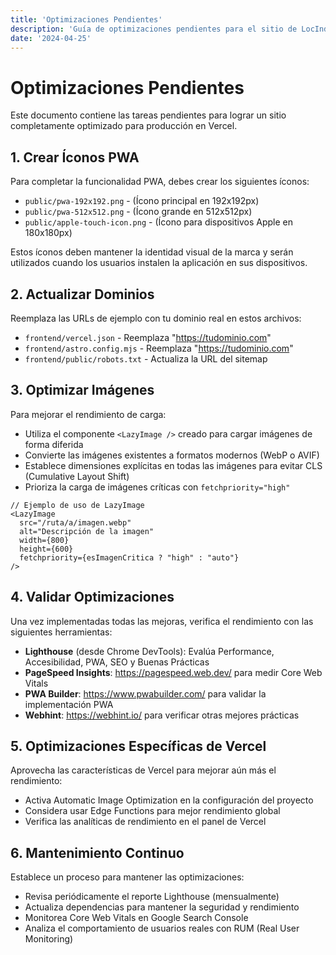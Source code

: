 ```yaml
---
title: 'Optimizaciones Pendientes'
description: 'Guía de optimizaciones pendientes para el sitio de LocInd'
date: '2024-04-25'
---
```


# Optimizaciones Pendientes

Este documento contiene las tareas pendientes para lograr un sitio completamente optimizado para producción en Vercel.

## 1. Crear Íconos PWA

Para completar la funcionalidad PWA, debes crear los siguientes íconos:

- `public/pwa-192x192.png` - (Ícono principal en 192x192px)
- `public/pwa-512x512.png` - (Ícono grande en 512x512px)
- `public/apple-touch-icon.png` - (Ícono para dispositivos Apple en 180x180px)

Estos íconos deben mantener la identidad visual de la marca y serán utilizados cuando los usuarios instalen la aplicación en sus dispositivos.

## 2. Actualizar Dominios

Reemplaza las URLs de ejemplo con tu dominio real en estos archivos:

- `frontend/vercel.json` - Reemplaza "https://tudominio.com"
- `frontend/astro.config.mjs` - Reemplaza "https://tudominio.com"
- `frontend/public/robots.txt` - Actualiza la URL del sitemap

## 3. Optimizar Imágenes

Para mejorar el rendimiento de carga:

- Utiliza el componente `<LazyImage />` creado para cargar imágenes de forma diferida
- Convierte las imágenes existentes a formatos modernos (WebP o AVIF)
- Establece dimensiones explícitas en todas las imágenes para evitar CLS (Cumulative Layout Shift)
- Prioriza la carga de imágenes críticas con `fetchpriority="high"`

```astro
// Ejemplo de uso de LazyImage
<LazyImage 
  src="/ruta/a/imagen.webp" 
  alt="Descripción de la imagen" 
  width={800} 
  height={600} 
  fetchpriority={esImagenCritica ? "high" : "auto"}
/>
```

## 4. Validar Optimizaciones

Una vez implementadas todas las mejoras, verifica el rendimiento con las siguientes herramientas:

- **Lighthouse** (desde Chrome DevTools): Evalúa Performance, Accesibilidad, PWA, SEO y Buenas Prácticas
- **PageSpeed Insights**: https://pagespeed.web.dev/ para medir Core Web Vitals
- **PWA Builder**: https://www.pwabuilder.com/ para validar la implementación PWA
- **Webhint**: https://webhint.io/ para verificar otras mejores prácticas

## 5. Optimizaciones Específicas de Vercel

Aprovecha las características de Vercel para mejorar aún más el rendimiento:

- Activa Automatic Image Optimization en la configuración del proyecto
- Considera usar Edge Functions para mejor rendimiento global
- Verifica las analíticas de rendimiento en el panel de Vercel

## 6. Mantenimiento Continuo

Establece un proceso para mantener las optimizaciones:

- Revisa periódicamente el reporte Lighthouse (mensualmente)
- Actualiza dependencias para mantener la seguridad y rendimiento
- Monitorea Core Web Vitals en Google Search Console
- Analiza el comportamiento de usuarios reales con RUM (Real User Monitoring) 